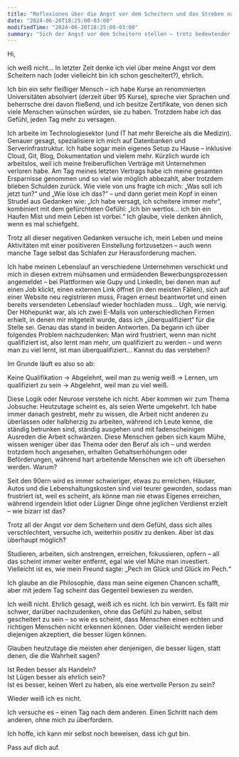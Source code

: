 ```yaml
---
title: "Reflexionen über die Angst vor dem Scheitern und das Streben nach Anerkennung"
date: "2024-06-20T18:25:00-03:00"
modifiedTime: "2024-06-20T18:25:00-03:00"
summary: "Sich der Angst vor dem Scheitern stellen – trotz bedeutender Qualifikationen und Anstrengungen."
---
```


Hi,

ich weiß nicht... In letzter Zeit denke ich viel über meine Angst vor dem Scheitern nach (oder vielleicht bin ich schon gescheitert?), ehrlich.

Ich bin ein sehr fleißiger Mensch – ich habe Kurse an renommierten Universitäten absolviert (derzeit über 95 Kurse), spreche vier Sprachen und beherrsche drei davon fließend, und ich besitze Zertifikate, von denen sich viele Menschen wünschen würden, sie zu haben. Trotzdem habe ich das Gefühl, jeden Tag mehr zu versagen.

Ich arbeite im Technologiesektor (und IT hat mehr Bereiche als die Medizin). Genauer gesagt, spezialisiere ich mich auf Datenbanken und Serverinfrastruktur. Ich habe sogar mein eigenes Setup zu Hause – inklusive Cloud, Git, Blog, Dokumentation und vielem mehr. Kürzlich wurde ich arbeitslos, weil ich meine freiberuflichen Verträge mit Unternehmen verloren habe. Am Tag meines letzten Vertrags habe ich meine gesamten Ersparnisse genommen und so viel wie möglich abbezahlt, aber trotzdem blieben Schulden zurück. Wie viele von uns fragte ich mich: „Was soll ich jetzt tun?“ und „Wie löse ich das?“ – und dann geriet mein Kopf in einen Strudel aus Gedanken wie: „Ich habe versagt, ich scheitere immer mehr“, kombiniert mit dem gefürchteten Gefühl: „Ich bin wertlos… ich bin ein Haufen Mist und mein Leben ist vorbei.“ Ich glaube, viele denken ähnlich, wenn es mal schiefgeht.

Trotz all dieser negativen Gedanken versuche ich, mein Leben und meine Aktivitäten mit einer positiveren Einstellung fortzusetzen – auch wenn manche Tage selbst das Schlafen zur Herausforderung machen.

Ich habe meinen Lebenslauf an verschiedene Unternehmen verschickt und mich in diesen extrem mühsamen und ermüdenden Bewerbungsprozessen angemeldet – bei Plattformen wie Gupy und LinkedIn, bei denen man auf einen Job klickt, einen externen Link öffnet (in den meisten Fällen), sich auf einer Website neu registrieren muss, Fragen erneut beantwortet und einen bereits versendeten Lebenslauf wieder hochladen muss... Ugh, wie nervig. Der Höhepunkt war, als ich zwei E-Mails von unterschiedlichen Firmen erhielt, in denen mir mitgeteilt wurde, dass ich „überqualifiziert“ für die Stelle sei. Genau das stand in beiden Antworten. Da begann ich über folgendes Problem nachzudenken: Man wird frustriert, wenn man nicht qualifiziert ist, also lernt man mehr, um qualifiziert zu werden – und wenn man zu viel lernt, ist man überqualifiziert... Kannst du das verstehen?

Im Grunde läuft es also so ab:

Keine Qualifikation → Abgelehnt, weil man zu wenig weiß → Lernen, um qualifiziert zu sein → Abgelehnt, weil man zu viel weiß.

Diese Logik oder Neurose verstehe ich nicht. Aber kommen wir zum Thema Jobsuche: Heutzutage scheint es, als seien Werte umgekehrt. Ich habe immer danach gestrebt, mehr zu wissen, die Arbeit nicht anderen zu überlassen oder halbherzig zu arbeiten, während ich Leute kenne, die ständig betrunken sind, ständig ausgehen und mit fadenscheinigen Ausreden die Arbeit schwänzen. Diese Menschen geben sich kaum Mühe, wissen weniger über das Thema oder den Beruf als ich – und werden trotzdem hoch angesehen, erhalten Gehaltserhöhungen oder Beförderungen, während hart arbeitende Menschen wie ich oft übersehen werden. Warum?

Seit den 90ern wird es immer schwieriger, etwas zu erreichen. Häuser, Autos und die Lebenshaltungskosten sind viel teurer geworden, sodass man frustriert ist, weil es scheint, als könne man nie etwas Eigenes erreichen, während irgendein Idiot oder Lügner Dinge ohne jeglichen Verdienst erzielt – wie bizarr ist das?

Trotz all der Angst vor dem Scheitern und dem Gefühl, dass sich alles verschlechtert, versuche ich, weiterhin positiv zu denken. Aber ist das überhaupt möglich?

Studieren, arbeiten, sich anstrengen, erreichen, fokussieren, opfern – all das scheint immer weiter entfernt, egal wie viel Mühe man investiert. Vielleicht ist es, wie mein Freund sagte: „Pech im Glück und Glück im Pech.“

Ich glaube an die Philosophie, dass man seine eigenen Chancen schafft, aber mit jedem Tag scheint das Gegenteil bewiesen zu werden.

Ich weiß nicht. Ehrlich gesagt, weiß ich es nicht. Ich bin verwirrt. Es fällt mir schwer, darüber nachzudenken, ohne das Gefühl zu haben, selbst gescheitert zu sein – so wie es scheint, dass Menschen einen echten und richtigen Menschen nicht erkennen können. Oder vielleicht werden lieber diejenigen akzeptiert, die besser lügen können.

Glauben heutzutage die meisten eher denjenigen, die besser lügen, statt denen, die die Wahrheit sagen?

Ist Reden besser als Handeln?  
Ist Lügen besser als ehrlich sein?  
Ist es besser, keinen Wert zu haben, als eine wertvolle Person zu sein?

Wieder weiß ich es nicht.

Ich versuche es – einen Tag nach dem anderen. Einen Schritt nach dem anderen, ohne mich zu überfordern.

Ich hoffe, ich kann mir selbst noch beweisen, dass ich gut bin.

Pass auf dich auf.
